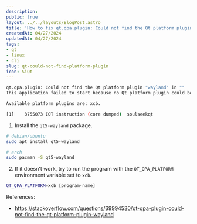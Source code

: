 ```yaml
---
description:
public: true
layout: ../../layouts/BlogPost.astro
title: 'How to fix qt.qpa.plugin: Could not find the Qt platform plugin "wayland"'
createdAt: 04/27/2024
updatedAt: 04/27/2024
tags:
- qt
- linux
- cli
slug: qt-could-not-find-platform-plugin
icon: SiQt
---
```


```bash
qt.qpa.plugin: Could not find the Qt platform plugin "wayland" in ""
This application failed to start because no Qt platform plugin could be initialized. Reinstalling the application may fix this problem.

Available platform plugins are: xcb.

[1]    3755073 IOT instruction (core dumped)  soulseekqt
```

1. Install the `qt5-wayland` package.

```bash
# debian/ubuntu
sudo apt install qt5-wayland

# arch
sudo pacman -S qt5-wayland
```

2. If it doesn't work, try to run the program with the `QT_QPA_PLATFORM` environment variable set to `xcb`.

```bash
QT_QPA_PLATFORM=xcb [program-name]
```

References:
- https://stackoverflow.com/questions/69994530/qt-qpa-plugin-could-not-find-the-qt-platform-plugin-wayland
